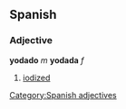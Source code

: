 == Spanish ==
=== Adjective ===
'''yodado''' ''m'' '''yodada''' ''f''
# [[iodized]]

[[Category:Spanish adjectives]]